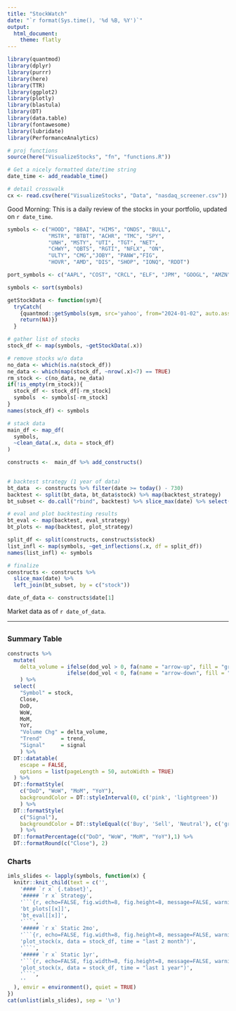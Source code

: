 ```yaml
---
title: "StockWatch"
date: "`r format(Sys.time(), '%d %B, %Y')`"
output: 
  html_document:
    theme: flatly
---
```

```r
library(quantmod)
library(dplyr)
library(purrr)
library(here)
library(TTR)
library(ggplot2)
library(plotly)
library(blastula)
library(DT)
library(data.table)
library(fontawesome)
library(lubridate)
library(PerformanceAnalytics)

# proj functions
source(here("VisualizeStocks", "fn", "functions.R"))

# Get a nicely formatted date/time string
date_time <- add_readable_time()

# detail crosswalk
cx <- read.csv(here("VisualizeStocks", "Data", "nasdaq_screener.csv")) 

```
Good Morning: This is a daily review of the stocks in your portfolio, updated on `r date_time`.

```r

symbols <- c("HOOD", "BBAI", "HIMS", "ONDS", "BULL",
             "MSTR", "BTBT", "ACHR", "TMC", "SPY",
             "UNH", "MSTY", "UTI", "TGT", "NET",
             "CHWY", "QBTS", "RGTI", "NFLX", "ON",
             "ULTY", "CMG","JOBY", "PANW","FIG",
             "HOVR", "AMD", "DIS", "SHOP", "IONQ", "RDDT")

port_symbols <- c("AAPL", "COST", "CRCL", "ELF", "JPM", "GOOGL", "AMZN", "GLD", "NET", "VUG", "MSFT", "NVDA", "VOO", "BYDDY", "V", "VDADX", "QQQM", "QQQ", "VYM", "SCHD", "O", "TSM", "BABA", "VDE", "NBIS", "GELYF", "BA", "EL", "TCMD", "CRWV")

symbols <- sort(symbols)

getStockData <- function(sym){
  tryCatch(
    {quantmod::getSymbols(sym, src='yahoo', from="2024-01-02", auto.assign=FALSE)}, error = function(msg){
    return(NA)})
  }

# gather list of stocks 
stock_df <- map(symbols, ~getStockData(.x))

# remove stocks w/o data
no_data <- which(is.na(stock_df))
ne_data <- which(map(stock_df, ~nrow(.x)<7) == TRUE)
rm_stock <- c(no_data, ne_data)
if(!is_empty(rm_stock)){
  stock_df <- stock_df[-rm_stock]
  symbols  <- symbols[-rm_stock] 
}
names(stock_df) <- symbols

# stack data
main_df <- map_df(
  symbols,
  ~clean_data(.x, data = stock_df)
) 

constructs <-  main_df %>% add_constructs()
  

# backtest strategy (1 year of data) 
bt_data  <- constructs %>% filter(date >= today() - 730)
backtest <- split(bt_data, bt_data$stock) %>% map(backtest_strategy)
bt_subset <- do.call("rbind", backtest) %>% slice_max(date) %>% select(stock, signal, execute)

# eval and plot backtesting results
bt_eval <- map(backtest, eval_strategy)
bt_plots <- map(backtest, plot_strategy)

split_df <- split(constructs, constructs$stock)
list_infl <- map(symbols, ~get_inflections(.x, df = split_df))
names(list_infl) <- symbols

# finalize
constructs <- constructs %>% 
  slice_max(date) %>% 
  left_join(bt_subset, by = c("stock"))

date_of_data <- constructs$date[1]
```

Market data as of `r date_of_data`.     

---

##  {.tabset}

### Summary Table
```r

constructs %>% 
  mutate(
    delta_volume = ifelse(dod_vol > 0, fa(name = "arrow-up", fill = "green"), 
                   ifelse(dod_vol < 0, fa(name = "arrow-down", fill = "red"), ""))
    ) %>% 
  select(
    "Symbol" = stock, 
    Close, 
    DoD, 
    WoW, 
    MoM, 
    YoY, 
    "Volume Chg" = delta_volume, 
    "Trend"      = trend, 
    "Signal"     = signal
    ) %>% 
  DT::datatable(
    escape = FALSE,
    options = list(pageLength = 50, autoWidth = TRUE)
  ) %>% 
  DT::formatStyle(
    c("DoD", "WoW", "MoM", "YoY"),
    backgroundColor = DT::styleInterval(0, c('pink', 'lightgreen'))
    ) %>%
  DT::formatStyle(
    c("Signal"),
    backgroundColor = DT::styleEqual(c('Buy', 'Sell', 'Neutral'), c('green', 'orange', 'lightgrey'))
    ) %>% 
  DT::formatPercentage(c("DoD", "WoW", "MoM", "YoY"),1) %>% 
  DT::formatRound(c("Close"), 2)
```

### Charts {.tabset}
```r

imls_slides <- lapply(symbols, function(x) {
  knitr::knit_child(text = c('',
    '#### `r x` {.tabset}',
    '##### `r x` Strategy',
    '```{r, echo=FALSE, fig.width=8, fig.height=8, message=FALSE, warning = FALSE}',
    'bt_plots[[x]]',
    'bt_eval[[x]]',
    '```',
    '##### `r x` Static 2mo',
    '```{r, echo=FALSE, fig.width=8, fig.height=8, message=FALSE, warning = FALSE}',
    'plot_stock(x, data = stock_df, time = "last 2 month")',
    '```',
    '##### `r x` Static 1yr',
    '```{r, echo=FALSE, fig.width=8, fig.height=8, message=FALSE, warning = FALSE}',
    'plot_stock(x, data = stock_df, time = "last 1 year")',
    '```',
    ''
  ), envir = environment(), quiet = TRUE)
})
cat(unlist(imls_slides), sep = '\n')
```


